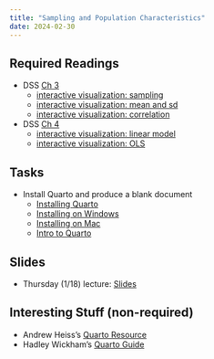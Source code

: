 ```yaml
---
title: "Sampling and Population Characteristics"
date: 2024-02-30
---
```



## Required Readings

- DSS [Ch 3](/files/dss_ch3.pdf)
  + [interactive visualization: sampling](https://ellaudet.iq.harvard.edu/random_sampling)
  + [interactive visualization: mean and sd](https://ellaudet.iq.harvard.edu/mean_sd)
  + [interactive visualization: correlation](https://ellaudet.iq.harvard.edu/correlation)
- DSS [Ch 4](/files/dss_ch4.pdf)
  + [interactive visualization: linear model](https://ellaudet.iq.harvard.edu/linear_model)
  + [interactive visualization: OLS](https://ellaudet.iq.harvard.edu/least_squares)

## Tasks

- Install Quarto and produce a blank document
  + [Installing Quarto](https://quarto.org/docs/get-started/)
  + [Installing on Windows](https://www.youtube.com/watch?v=JQ8WbI2_Rc4)
  + [Installing on Mac](https://www.youtube.com/watch?v=786TihPpw-g)
  + [Intro to Quarto](https://quarto.org/docs/get-started/hello/rstudio.html)

## Slides

- Thursday (1/18) lecture: [Slides](/slides/04-sampling.html)

## Interesting Stuff (non-required)

- Andrew Heiss's [Quarto Resource](https://evalsp24.classes.andrewheiss.com/resource/quarto.html)
- Hadley Wickham's [Quarto Guide](https://r4ds.hadley.nz/quarto.html)
